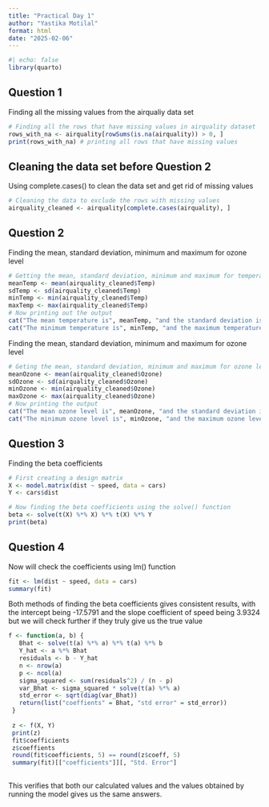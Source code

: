 ```yaml
---
title: "Practical Day 1"
author: "Yastika Motilal"
format: html
date: "2025-02-06"
---
```


```r
#| echo: false
library(quarto)
```

## Question 1

Finding all the missing values from the airqualiy data set

```r
# Finding all the rows that have missing values in airquality dataset
rows_with_na <- airquality[rowSums(is.na(airquality)) > 0, ]
print(rows_with_na) # printing all rows that have missing values
```

## Cleaning the data set before Question 2

Using complete.cases() to clean the data set and get rid of missing values

```r
# Cleaning the data to exclude the rows with missing values
airquality_cleaned <- airquality[complete.cases(airquality), ]
```

## Question 2

Finding the mean, standard deviation, minimum and maximum for ozone level

```r
# Getting the mean, standard deviation, minimum and maximum for temperature 
meanTemp <- mean(airquality_cleaned$Temp) 
sdTemp <- sd(airquality_cleaned$Temp)
minTemp <- min(airquality_cleaned$Temp)
maxTemp <- max(airquality_cleaned$Temp)
# Now printing out the output
cat("The mean temperature is", meanTemp, "and the standard deviation is", sdTemp)
cat("The minimum temperature is", minTemp, "and the maximum temperature is", maxTemp)
```

Finding the mean, standard deviation, minimum and maximum for ozone level

```r
# Geting the mean, standard deviation, minimum and maximum for ozone level 
meanOzone <- mean(airquality_cleaned$Ozone) 
sdOzone <- sd(airquality_cleaned$Ozone)
minOzone <- min(airquality_cleaned$Ozone)
maxOzone <- max(airquality_cleaned$Ozone)
# Now printing the output
cat("The mean ozone level is", meanOzone, "and the standard deviation is", sdOzone)
cat("The minimum ozone level is", minOzone, "and the maximum ozone level is", maxOzone)
```

## Question 3

Finding the beta coefficients

```r
# First creating a design matrix 
X <- model.matrix(dist ~ speed, data = cars)
Y <- cars$dist

# Now finding the beta coefficients using the solve() function
beta <- solve(t(X) %*% X) %*% t(X) %*% Y
print(beta)
```

## Question 4

Now will check the coefficients using lm() function

```r
fit <- lm(dist ~ speed, data = cars)
summary(fit)
```

Both methods of finding the beta coefficients gives consistent results, with the intercept being -17.5791 and the slope coefficient of speed being 3.9324 but we will check further if they truly give us the true value

```r
f <- function(a, b) {
   Bhat <- solve(t(a) %*% a) %*% t(a) %*% b
   Y_hat <- a %*% Bhat 
   residuals <- b - Y_hat  
   n <- nrow(a)  
   p <- ncol(a)  
   sigma_squared <- sum(residuals^2) / (n - p)
   var_Bhat <- sigma_squared * solve(t(a) %*% a)  
   std_error <- sqrt(diag(var_Bhat))
   return(list("coeffients" = Bhat, "std error" = std_error))
 }
 
 z <- f(X, Y)
 print(z)
 fit$coefficients
 z$coeffients
 round(fit$coefficients, 5) == round(z$coeff, 5)
 summary(fit)[["coefficients"]][, "Std. Error"]
 
```

This verifies that both our calculated values and the values obtained by running the model gives us the same answers.
